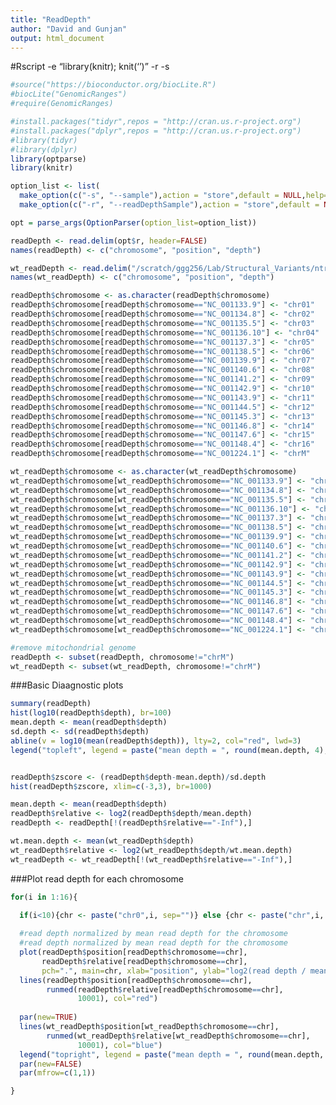 ```yaml
---
title: "ReadDepth"
author: "David and Gunjan"
output: html_document
---
```

#Rscript -e "library(knitr); knit('<name of Rmd file>')" -r <sample read depth file> -s <sample name>


```r
#source("https://bioconductor.org/biocLite.R")
#biocLite("GenomicRanges")
#require(GenomicRanges)

#install.packages("tidyr",repos = "http://cran.us.r-project.org")
#install.packages("dplyr",repos = "http://cran.us.r-project.org")
#library(tidyr)
#library(dplyr)
library(optparse)
library(knitr)
```

```r

option_list <- list(
  make_option(c("-s", "--sample"),action = "store",default = NULL,help="sample name"),
  make_option(c("-r", "--readDepthSample"),action = "store",default = NULL,help="read depth sample file"))

opt = parse_args(OptionParser(option_list=option_list))

```


```r
readDepth <- read.delim(opt$r, header=FALSE)
names(readDepth) <- c("chromosome", "position", "depth")

wt_readDepth <- read.delim("/scratch/ggg256/Lab/Structural_Variants/ntr_data/ntr_1/ntr_1_RD.txt", header=FALSE,stringsAsFactors = FALSE)
names(wt_readDepth) <- c("chromosome", "position", "depth")

readDepth$chromosome <- as.character(readDepth$chromosome)
readDepth$chromosome[readDepth$chromosome=="NC_001133.9"] <- "chr01"
readDepth$chromosome[readDepth$chromosome=="NC_001134.8"] <- "chr02"
readDepth$chromosome[readDepth$chromosome=="NC_001135.5"] <- "chr03"
readDepth$chromosome[readDepth$chromosome=="NC_001136.10"] <- "chr04"
readDepth$chromosome[readDepth$chromosome=="NC_001137.3"] <- "chr05"
readDepth$chromosome[readDepth$chromosome=="NC_001138.5"] <- "chr06"
readDepth$chromosome[readDepth$chromosome=="NC_001139.9"] <- "chr07"
readDepth$chromosome[readDepth$chromosome=="NC_001140.6"] <- "chr08"
readDepth$chromosome[readDepth$chromosome=="NC_001141.2"] <- "chr09"
readDepth$chromosome[readDepth$chromosome=="NC_001142.9"] <- "chr10"
readDepth$chromosome[readDepth$chromosome=="NC_001143.9"] <- "chr11"
readDepth$chromosome[readDepth$chromosome=="NC_001144.5"] <- "chr12"
readDepth$chromosome[readDepth$chromosome=="NC_001145.3"] <- "chr13"
readDepth$chromosome[readDepth$chromosome=="NC_001146.8"] <- "chr14"
readDepth$chromosome[readDepth$chromosome=="NC_001147.6"] <- "chr15"
readDepth$chromosome[readDepth$chromosome=="NC_001148.4"] <- "chr16"
readDepth$chromosome[readDepth$chromosome=="NC_001224.1"] <- "chrM"

wt_readDepth$chromosome <- as.character(wt_readDepth$chromosome)
wt_readDepth$chromosome[wt_readDepth$chromosome=="NC_001133.9"] <- "chr01"
wt_readDepth$chromosome[wt_readDepth$chromosome=="NC_001134.8"] <- "chr02"
wt_readDepth$chromosome[wt_readDepth$chromosome=="NC_001135.5"] <- "chr03"
wt_readDepth$chromosome[wt_readDepth$chromosome=="NC_001136.10"] <- "chr04"
wt_readDepth$chromosome[wt_readDepth$chromosome=="NC_001137.3"] <- "chr05"
wt_readDepth$chromosome[wt_readDepth$chromosome=="NC_001138.5"] <- "chr06"
wt_readDepth$chromosome[wt_readDepth$chromosome=="NC_001139.9"] <- "chr07"
wt_readDepth$chromosome[wt_readDepth$chromosome=="NC_001140.6"] <- "chr08"
wt_readDepth$chromosome[wt_readDepth$chromosome=="NC_001141.2"] <- "chr09"
wt_readDepth$chromosome[wt_readDepth$chromosome=="NC_001142.9"] <- "chr10"
wt_readDepth$chromosome[wt_readDepth$chromosome=="NC_001143.9"] <- "chr11"
wt_readDepth$chromosome[wt_readDepth$chromosome=="NC_001144.5"] <- "chr12"
wt_readDepth$chromosome[wt_readDepth$chromosome=="NC_001145.3"] <- "chr13"
wt_readDepth$chromosome[wt_readDepth$chromosome=="NC_001146.8"] <- "chr14"
wt_readDepth$chromosome[wt_readDepth$chromosome=="NC_001147.6"] <- "chr15"
wt_readDepth$chromosome[wt_readDepth$chromosome=="NC_001148.4"] <- "chr16"
wt_readDepth$chromosome[wt_readDepth$chromosome=="NC_001224.1"] <- "chrM"

#remove mitochondrial genome
readDepth <- subset(readDepth, chromosome!="chrM")
wt_readDepth <- subset(wt_readDepth, chromosome!="chrM")
```

###Basic Diaagnostic plots
```r
summary(readDepth)
hist(log10(readDepth$depth), br=100)
mean.depth <- mean(readDepth$depth)
sd.depth <- sd(readDepth$depth)
abline(v = log10(mean(readDepth$depth)), lty=2, col="red", lwd=3)
legend("topleft", legend = paste("mean depth = ", round(mean.depth, 4), sep=""))


readDepth$zscore <- (readDepth$depth-mean.depth)/sd.depth
hist(readDepth$zscore, xlim=c(-3,3), br=1000)

mean.depth <- mean(readDepth$depth)
readDepth$relative <- log2(readDepth$depth/mean.depth)
readDepth <- readDepth[!(readDepth$relative=="-Inf"),]

wt.mean.depth <- mean(wt_readDepth$depth)
wt_readDepth$relative <- log2(wt_readDepth$depth/wt.mean.depth)
wt_readDepth <- wt_readDepth[!(wt_readDepth$relative=="-Inf"),]

```

###Plot read depth for each chromosome

```r
for(i in 1:16){
 
  if(i<10){chr <- paste("chr0",i, sep="")} else {chr <- paste("chr",i, sep="")}

  #read depth normalized by mean read depth for the chromosome
  #read depth normalized by mean read depth for the chromosome
  plot(readDepth$position[readDepth$chromosome==chr],
       readDepth$relative[readDepth$chromosome==chr],
       pch=".", main=chr, xlab="position", ylab="log2(read depth / mean chromosome read depth)", ylim=c(-2,4))
  lines(readDepth$position[readDepth$chromosome==chr],
        runmed(readDepth$relative[readDepth$chromosome==chr],
               10001), col="red")
  
  par(new=TRUE)
  lines(wt_readDepth$position[wt_readDepth$chromosome==chr],
        runmed(wt_readDepth$relative[wt_readDepth$chromosome==chr],
               10001), col="blue")
  legend("topright", legend = paste("mean depth = ", round(mean.depth, 2),", blue:WT,red:",opt$s , sep=""))
  par(new=FALSE)
  par(mfrow=c(1,1))

}
```



